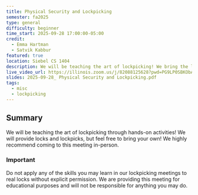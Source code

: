 ```yaml
---
title: Physical Security and Lockpicking
semester: fa2025
type: general
difficulty: beginner
time_start: 2025-09-28 17:00:00-05:00
credit:
  - Emma Hartman
  - Satvik Kabbur
featured: true
location: Siebel CS 1404
description: We will be teaching the art of lockpicking! We bring the locks and picks, you bring yourself!
live_video_url: https://illinois.zoom.us/j/82088125628?pwd=PG9LP0SBKObAbdz9prh9mrL2bC4pYJ.1
slides: 2025-09-28_ Physical Security and Lockpicking.pdf
tags:
  - misc
  - lockpicking
---
```

## Summary
We will be teaching the art of lockpicking through hands-on activities! We will provide locks and lockpicks, but feel free to bring your own! We highly recommend coming to this meeting in-person.

### Important
Do not apply any of the skills you may learn in our lockpicking meetings to real locks without explicit permission. We are providing this meeting for educational purposes and will not be responsible for anything you may do.
